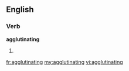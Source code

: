 ==English==

===Verb===
'''agglutinating'''

# {{present participle of|[[agglutinate]]}}

[[fr:agglutinating]]
[[my:agglutinating]]
[[vi:agglutinating]]